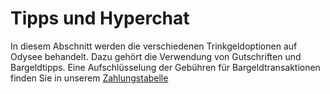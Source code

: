 # Tipps und Hyperchat

In diesem Abschnitt werden die verschiedenen Trinkgeldoptionen auf Odysee behandelt. Dazu gehört die Verwendung von Gutschriften und Bargeldtipps. Eine Aufschlüsselung der Gebühren für Bargeldtransaktionen finden Sie in unserem [Zahlungstabelle](https://help.odysee.tv/de/payments-chart/)

<CategoryCards/>